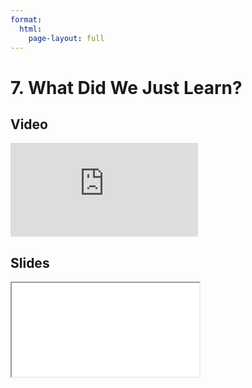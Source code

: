 ```yaml
---
format:
  html:
    page-layout: full
---
```


# 7. What Did We Just Learn?

::: {.panel-tabset .nav-pills}

## Video

<iframe
    class="video"
    src="https://www.youtube.com/embed/4q6DXyo-V6Q?start=413&end=448&rel=0" 
    title="Module 2 Video - What Did We Just Learn?"
    frameborder="0"
    allow="accelerometer; autoplay; clipboard-write; encrypted-media; gyroscope; picture-in-picture"
    allowfullscreen
></iframe>

## Slides

<iframe
    class="slide-deck"
    src="slides/module2_21.html"
></iframe>

:::
